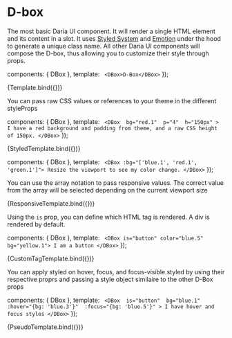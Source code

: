 
<Meta title="Components/Box" component={DBox} />

# D-box

The most basic Daria UI component. It will render a single HTML element and its content in a slot. It uses <a href="https://styled-system.com/" target="_blank">Styled System</a> and <a href="https://emotion.sh" target="_blank">Emotion</a> under the hood to generate a unique class name.
All other Daria UI components will compose the D-box, thus allowing you to customize their style through props.

  components: { DBox },
  template: `
    <DBox>D-Box</DBox>`
});

<Canvas>
  <Story name="Default">{Template.bind({})}</Story>
</Canvas>

You can pass raw CSS values or references to your theme in the different styleProps

  components: { DBox },
  template: `
    <DBox 
      bg="red.1" 
      p="4" 
      h="150px"
    >
     I have a red background and padding from theme, and a raw CSS height of 150px.
    </DBox>`
});

<Canvas>
  <Story name="Styled">{StyledTemplate.bind({})}</Story>
</Canvas>

  components: { DBox },
  template: `
    <DBox :bg="['blue.1', 'red.1', 'green.1']">
      Resize the viewport to see my color change.
    </DBox>`
});

You can use the array notation to pass responsive values. The correct value from the array will be selected depending on the current viewport size

<Canvas>
  <Story name="Responsive">{ResponsiveTemplate.bind({})}</Story>
</Canvas>

Using the `is` prop, you can define which HTML tag is rendered. A div is rendered by default.

  components: { DBox },
  template: `
    <DBox is="button" color="blue.5" bg="yellow.1">
      I am a button
    </DBox>`
});

<Canvas>
  <Story name="CustomTag">{CustomTagTemplate.bind({})}</Story>
</Canvas>

You can apply styled on hover, focus, and focus-visible styled by using their respective proprs and passing a style object similaire to the other D-Box props

  components: { DBox },
  template: `
    <DBox 
      is="button" 
      bg="blue.1" 
      :hover="{bg: 'blue.3'}" 
      :focus="{bg: 'blue.5'}"
    >
      I have hover and focus styles
    </DBox>`
});

<Canvas>
  <Story name="Pseudo">{PseudoTemplate.bind({})}</Story>
</Canvas>
